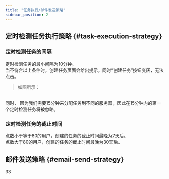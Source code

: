 ---
title: "任务执行/邮件发送策略"
sidebar_position: 2
---


## 定时检测任务执行策略 {#task-execution-strategy}

### 定时检测任务的间隔  
定时检测任务的最小间隔为10分钟。  
当不符合以上条件时，创建任务页面会给出提示，同时“创建任务”按钮变灰，无法点击。  

> 如图所示：  <ImageChanger src="/img/faq/task_and_email_strategy/1-zh.png" />  
  
  <br />
同时， 因为我们需要15分钟来分配任务到不同的服务器，因此在15分钟内的第一个定时检测任务将被忽略。  

### 定时检测任务的截止时间
点数小于等于80的用户，创建的任务的截止时间最晚为7天后。  
点数大于80的用户，创建的任务的截止时间最晚为30天后。  


## 邮件发送策略 {#email-send-strategy}
33